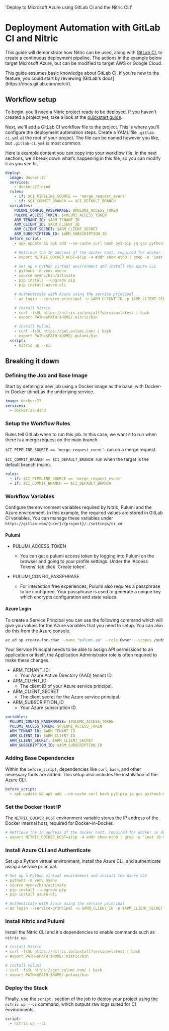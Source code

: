   'Deploy to Microsoft Azure using GitLab CI and the Nitric CLI'

# Deployment Automation with GitLab CI and Nitric

This guide will demonstrate how Nitric can be used, along with [GitLab CI](https://docs.gitlab.com/ee/ci/), to create a continuous deployment pipeline. The actions in the example below target Microsoft Azure, but can be modified to target AWS or Google Cloud.

<Note>
  This guide assumes basic knowledge about GitLab CI. If you're new to the
  feature, you could start by reviewing [GitLab's
  docs](https://docs.gitlab.com/ee/ci/).
</Note>

## Workflow setup

To begin, you'll need a Nitric project ready to be deployed. If you haven't created a project yet, take a look at the [quickstart guide](/getting-started/quickstart).

Next, we'll add a GitLab CI workflow file to the project. This is where you'll configure the deployment automation steps. Create a YAML file `.gitlab-ci.yml` at the root of your project. The file can be named however you like, but `.gitlab-ci.yml` is most common.

Here is example content you can copy into your workflow file. In the next sections, we'll break down what's happening in this file, so you can modify it as you see fit.

```yaml
deploy:
  image: docker:27
  services:
    - docker:27-dind
  rules:
    - if: $CI_PIPELINE_SOURCE == 'merge_request_event'
    - if: $CI_COMMIT_BRANCH == $CI_DEFAULT_BRANCH
  variables:
    PULUMI_CONFIG_PASSPHRASE: $PULUMI_ACCESS_TOKEN
    PULUMI_ACCESS_TOKEN: $PULUMI_ACCESS_TOKEN
    ARM_TENANT_ID: $ARM_TENANT_ID
    ARM_CLIENT_ID: $ARM_CLIENT_ID
    ARM_CLIENT_SECRET: $ARM_CLIENT_SECRET
    ARM_SUBSCRIPTION_ID: $ARM_SUBSCRIPTION_ID
  before_script:
    - apk update && apk add --no-cache curl bash py3-pip jq gcc python3-dev musl-dev linux-headers libffi-dev openssl-dev cargo make

    # Retrieve the IP address of the docker host, required for docker in docker
    - export NITRIC_DOCKER_HOST=$(ip -4 addr show eth0 | grep -o 'inet [0-9\.]*' | awk '{print $2}')

    # Set up a Python virtual environment and install the Azure CLI
    - python3 -m venv myenv
    - source myenv/bin/activate
    - pip install --upgrade pip
    - pip install azure-cli

    # Authenticate with Azure using the service principal
    - az login --service-principal -u $ARM_CLIENT_ID -p $ARM_CLIENT_SECRET --tenant $ARM_TENANT_ID

    # Install Nitric
    - curl -fsSL https://nitric.io/install?version=latest | bash
    - export PATH=$PATH:$HOME/.nitric/bin

    # Install Pulumi
    - curl -fsSL https://get.pulumi.com/ | bash
    - export PATH=$PATH:$HOME/.pulumi/bin
  script:
    - nitric up --ci
```

## Breaking it down

### Defining the Job and Base Image

Start by defining a new job using a Docker image as the base, with Docker-in-Docker (dind) as the underlying service.

```yaml
image: docker:27
services:
  - docker:27-dind
```

### Setup the Workflow Rules

Rules tell GitLab when to run this job. In this case, we want it to run when there is a merge request on the main branch.

`$CI_PIPELINE_SOURCE == 'merge_request_event'`: run on a merge request.

`$CI_COMMIT_BRANCH == $CI_DEFAULT_BRANCH`: run when the target is the default branch (main).

```yaml
rules:
  - if: $CI_PIPELINE_SOURCE == 'merge_request_event'
  - if: $CI_COMMIT_BRANCH == $CI_DEFAULT_BRANCH
```

### Workflow Variables

Configure the environment variables required by Nitric, Pulumi and the Azure environment. In this example, the required values are stored in GitLab CI variables. You can manage these variables under `https://gitlab.com/{user}/{project}/-/settings/ci_cd`.

#### Pulumi

- PULUMI_ACCESS_TOKEN

  - You can get a pulumi access token by logging into Pulumi on the browser and going to your profile settings. Under the 'Access Tokens' tab click 'Create token'.

- PULUMI_CONFIG_PASSPHRASE
  - For interaction free experiences, Pulumi also requires a passphrase to be configured. Your passphrase is used to generate a unique key which encrypts configuration and state values.

#### Azure Login

To create a Service Principal you can use the following command which will give you values for the Azure variables that you need to setup. You can also do this from the Azure console.

```bash
az ad sp create-for-rbac --name "pulumi-sp" --role Owner --scopes /subscriptions/{ARM_SUBSCRIPTION_ID}
```

<Note>
  Your Service Principal needs to be able to assign API permissions to an
  application or itself, the Application Administrator role is often required to
  make these changes.
</Note>

- ARM_TENANT_ID:
  - Your Azure Active Directory (AAD) tenant ID.
- ARM_CLIENT_ID
  - The client ID of your Azure service principal.
- ARM_CLIENT_SECRET
  - The client secret for the Azure service principal.
- ARM_SUBSCRIPTION_ID
  - Your Azure subscription ID.

```yaml
variables:
  PULUMI_CONFIG_PASSPHRASE: $PULUMI_ACCESS_TOKEN
  PULUMI_ACCESS_TOKEN: $PULUMI_ACCESS_TOKEN
  ARM_TENANT_ID: $ARM_TENANT_ID
  ARM_CLIENT_ID: $ARM_CLIENT_ID
  ARM_CLIENT_SECRET: $ARM_CLIENT_SECRET
  ARM_SUBSCRIPTION_ID: $ARM_SUBSCRIPTION_ID
```

### Adding Base Dependencies

Within the `before_script`, dependencies like `curl`, `bash`, and other necessary tools are added. This setup also includes the installation of the Azure CLI.

```yaml
before_script:
  - apk update && apk add --no-cache curl bash py3-pip jq gcc python3-dev musl-dev linux-headers libffi-dev openssl-dev cargo make
```

### Set the Docker Host IP

The `NITRIC_DOCKER_HOST` environment variable stores the IP address of the Docker internal host, required for Docker-in-Docker.

```yaml
# Retrieve the IP address of the docker host, required for docker in docker
- export NITRIC_DOCKER_HOST=$(ip -4 addr show eth0 | grep -o 'inet [0-9\.]*' | awk '{print $2}')
```

### Install Azure CLI and Authenticate

Set up a Python virtual environment, install the Azure CLI, and authenticate using a service principal.

```yaml
# Set up a Python virtual environment and install the Azure CLI
- python3 -m venv myenv
- source myenv/bin/activate
- pip install --upgrade pip
- pip install azure-cli

# Authenticate with Azure using the service principal
- az login --service-principal -u $ARM_CLIENT_ID -p $ARM_CLIENT_SECRET --tenant $ARM_TENANT_ID
```

### Install Nitric and Pulumi

Install the Nitric CLI and it's dependencies to enable commands such as `nitric up`.

```yaml
# Install Nitric
- curl -fsSL https://nitric.io/install?version=latest | bash
- export PATH=$PATH:$HOME/.nitric/bin

# Install Pulumi
- curl -fsSL https://get.pulumi.com/ | bash
- export PATH=$PATH:$HOME/.pulumi/bin
```

### Deploy the Stack

Finally, use the `script:` section of the job to deploy your project using the `nitric up --ci` command, which outputs raw logs suited for CI environments.

```yaml
script:
  - nitric up --ci
```
